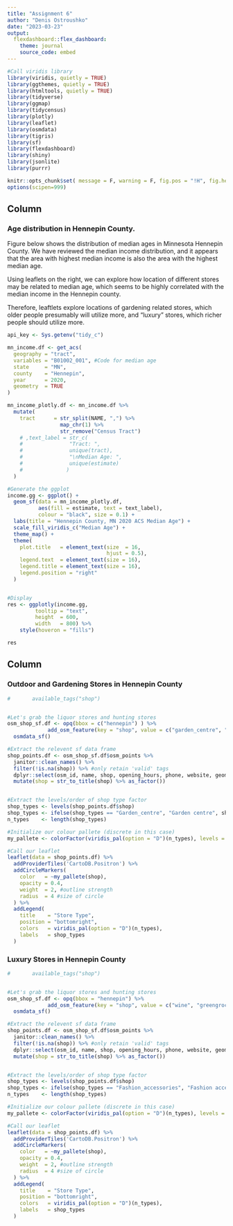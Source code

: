 ```yaml
---
title: "Assignment 6"
author: "Denis Ostroushko"
date: "2023-03-23"
output: 
  flexdashboard::flex_dashboard:
    theme: journal
    source_code: embed
---
```


```r

#Call viridis library  
library(viridis, quietly = TRUE)
library(ggthemes, quietly = TRUE)
library(htmltools, quietly = TRUE)
library(tidyverse)
library(ggmap)
library(tidycensus)
library(plotly)
library(leaflet)
library(osmdata)
library(tigris)
library(sf)
library(flexdashboard)
library(shiny)
library(jsonlite)
library(purrr)

```

```r
knitr::opts_chunk$set( message = F, warning = F, fig.pos = "!H", fig.height=4, fig.width=7, fig.align='center')
options(scipen=999)
```

Column {data-height=650 data-width=800}
-------------------------------------

### Age distribution in Hennepin County. 

Figure below shows the distribution of median ages in Minnesota Hennepin County. We have reviewed the median income 
distribution, and it appears that the area with highest median income is also the area with the highest median age. 

Using leaflets on the right, we can explore how location of different stores may be related to median age, which 
seems to be highly correlated with the median income in the Hennepin county. 

Therefore, leaftlets explore locations of gardening related stores, which older people presumably will utilize more, and 
"luxury" stores, which richer people should utilize more. 

```r
api_key <- Sys.getenv("tidy_c")
```

```r

mn_income.df <- get_acs(
  geography = "tract",
  variables = "B01002_001", #Code for median age
  state     = "MN",
  county    = "Hennepin",
  year      = 2020,
  geometry  = TRUE
)

mn_income_plotly.df <- mn_income.df %>%
  mutate(
    tract      = str_split(NAME, ",") %>%
                 map_chr(1) %>%
                 str_remove("Census Tract")
    # ,text_label = str_c(
    #               "Tract: ",
    #               unique(tract),
    #               "\nMedian Age: ",
    #               unique(estimate)
    #              )
  )

#Generate the ggplot
income.gg <- ggplot() + 
  geom_sf(data = mn_income_plotly.df, 
          aes(fill = estimate, text = text_label),
          colour = "black", size = 0.1) + 
  labs(title = "Hennepin County, MN 2020 ACS Median Age") + 
  scale_fill_viridis_c("Median Age") +
  theme_map() +
  theme(
    plot.title   = element_text(size  = 16,
                                hjust = 0.5),
    legend.text  = element_text(size = 16),
    legend.title = element_text(size = 16),
    legend.position = "right"
  )


#Display
res <- ggplotly(income.gg,
         tooltip = "text",
         height  = 600,
         width   = 800) %>%
    style(hoveron = "fills")

```   

```r
res
```


Column {data-height=450}
-------------------------------------
   
### Outdoor and Gardening Stores in Hennepin County


```r


#       available_tags("shop")


#Let's grab the liquor stores and hunting stores
osm_shop_sf.df <- opq(bbox = c("hennepin") ) %>%
             add_osm_feature(key = "shop", value = c("garden_centre", "groundskeeping", "florist", "outdoor")) %>%
  osmdata_sf()

#Extract the relevent sf data frame
shop_points.df <- osm_shop_sf.df$osm_points %>% 
  janitor::clean_names() %>%
  filter(!is.na(shop)) %>% #only retain 'valid' tags
  dplyr::select(osm_id, name, shop, opening_hours, phone, website, geometry) %>%
  mutate(shop = str_to_title(shop) %>% as_factor())


#Extract the levels/order of shop type factor
shop_types <- levels(shop_points.df$shop)
shop_types <- ifelse(shop_types == "Garden_centre", "Garden centre", shop_types)
n_types    <- length(shop_types)

#Initialize our colour pallete (discrete in this case)
my_pallete <- colorFactor(viridis_pal(option = "D")(n_types), levels = shop_types)

#Call our leaflet
leaflet(data = shop_points.df) %>%
  addProviderTiles('CartoDB.Positron') %>% 
  addCircleMarkers(
    color   = ~my_pallete(shop),
    opacity = 0.4,
    weight  = 2, #outline strength
    radius  = 4 #size of circle
  ) %>%
  addLegend(
    title    = "Store Type",
    position = "bottomright",
    colors   = viridis_pal(option = "D")(n_types),
    labels   = shop_types 
  )

```
    
### Luxury Stores in Hennepin County

```r


#       available_tags("shop")


#Let's grab the liquor stores and hunting stores
osm_shop_sf.df <- opq(bbox = "hennepin") %>%
             add_osm_feature(key = "shop", value = c("wine", "greengrocer", "fashion_accessories", "fashion")) %>%
  osmdata_sf()

#Extract the relevent sf data frame
shop_points.df <- osm_shop_sf.df$osm_points %>% 
  janitor::clean_names() %>%
  filter(!is.na(shop)) %>% #only retain 'valid' tags
  dplyr::select(osm_id, name, shop, opening_hours, phone, website, geometry) %>%
  mutate(shop = str_to_title(shop) %>% as_factor())


#Extract the levels/order of shop type factor
shop_types <- levels(shop_points.df$shop)
shop_types <- ifelse(shop_types == "Fashion_accessories", "Fashion accessories", shop_types)
n_types    <- length(shop_types)

#Initialize our colour pallete (discrete in this case)
my_pallete <- colorFactor(viridis_pal(option = "D")(n_types), levels = shop_types)

#Call our leaflet
leaflet(data = shop_points.df) %>%
  addProviderTiles('CartoDB.Positron') %>% 
  addCircleMarkers(
    color   = ~my_pallete(shop),
    opacity = 0.4,
    weight  = 2, #outline strength
    radius  = 4 #size of circle
  ) %>%
  addLegend(
    title    = "Store Type",
    position = "bottomright",
    colors   = viridis_pal(option = "D")(n_types),
    labels   = shop_types 
  )

```